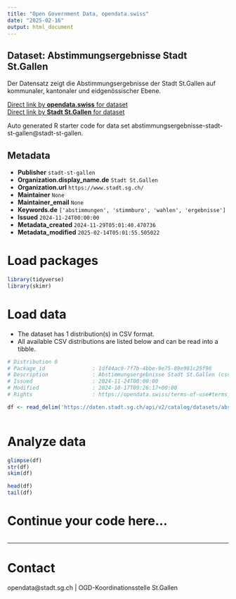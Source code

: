 ```yaml
---
title: "Open Government Data, opendata.swiss"
date: "2025-02-16"
output: html_document
---
```


## Dataset: Abstimmungsergebnisse Stadt St.Gallen

Der Datensatz zeigt die Abstimmungsergebnisse der Stadt St.Gallen auf kommunaler, kantonaler und eidgenössischer Ebene.

[Direct link by **opendata.swiss** for dataset](https://opendata.swiss/de/dataset/abstimmungsergebnisse-stadt-st-gallen)<br>
[Direct link by **Stadt St.Gallen** for dataset](https://daten.stadt.sg.ch/explore/dataset/abstimmungsergebnisse-stadt-st-gallen/)

Auto generated R starter code for data set abstimmungsergebnisse-stadt-st-gallen@stadt-st-gallen.

## Metadata

- **Publisher** `stadt-st-gallen`
- **Organization.display_name.de** `Stadt St.Gallen`
- **Organization.url** `https://www.stadt.sg.ch/`
- **Maintainer** `None`
- **Maintainer_email** `None`
- **Keywords.de** `['abstimmungen', 'stimmburo', 'wahlen', 'ergebnisse']`
- **Issued** `2024-11-24T00:00:00`
- **Metadata_created** `2024-11-29T05:01:40.470736`
- **Metadata_modified** `2025-02-14T05:01:55.505022`


# Load packages

```r

library(tidyverse)
library(skimr)

```

# Load data

-   The dataset has 1 distribution(s) in CSV format.
-   All available CSV distributions are listed below and can be read into a tibble.

```r

# Distribution 0
# Package_id               : 1df44ac9-7f7b-4bbe-9e75-89e981c25f96
# Description              : Abstimmungsergebnisse Stadt St.Gallen (csv)
# Issued                   : 2024-11-24T00:00:00
# Modified                 : 2024-10-17T09:26:17+00:00
# Rights                   : https://opendata.swiss/terms-of-use#terms_by

df <- read_delim('https://daten.stadt.sg.ch/api/v2/catalog/datasets/abstimmungsergebnisse-stadt-st-gallen/exports/csv?use_labels=true')



```

# Analyze data

```r

glimpse(df)
str(df)
skim(df)

head(df)
tail(df)

```

# Continue your code here...

```r

```

------------------------------------------------------------------------

# Contact

opendata@stadt.sg.ch | OGD-Koordinationsstelle St.Gallen
